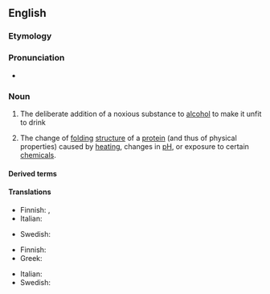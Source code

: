 {{also|dénaturation}}

==English==
{{wikipedia}}

===Etymology===
{{suffix|en|denature|ation}}

===Pronunciation===
* {{a|UK}} {{IPA|en|/diːˌnætʃəˈɹeɪʃən/}}

===Noun===
{{en-noun|~}}

# The deliberate addition of a noxious substance to [[alcohol]] to make it unfit to drink
# {{lb|en|biochemistry}} The change of [[folding]] [[structure]] of a [[protein]] (and thus of physical properties) caused by [[heating]], changes in [[pH]], or exposure to certain [[chemical]]s.

====Derived terms====
{{der3|en
|codenaturation
|denaturational
|electrodenaturation
|predenaturation
|thermodenaturation}}

====Translations====
{{trans-top|addition of a noxious substance to alcohol}}
* Finnish: {{t+|fi|denaturointi}}, {{t+|fi|denaturoiminen}}
* Italian: {{t+|it|denaturazione|f}}
{{trans-mid}}
* Swedish: {{t|sv|denaturering|c}}
{{trans-bottom}}

{{trans-top|change of folding structure of a protein}}
* Finnish: {{t|fi|denaturoituminen}}
* Greek: {{t+|el|μετουσίωση|f}}
{{trans-mid}}
* Italian: {{t+|it|denaturazione|f}}
* Swedish: {{t|sv|denaturering|c}}
{{trans-bottom}}